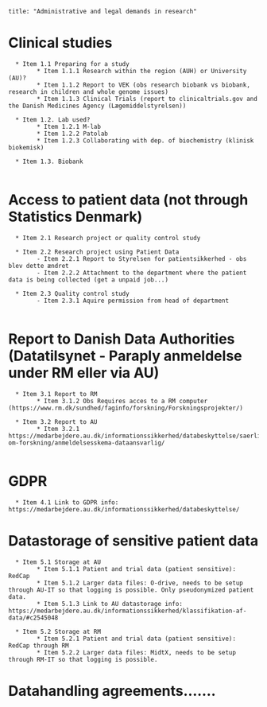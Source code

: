 ```
title: "Administrative and legal demands in research"
```

# Clinical studies
      * Item 1.1 Preparing for a study
            * Item 1.1.1 Research within the region (AUH) or University (AU)?
            * Item 1.1.2 Report to VEK (obs research biobank vs biobank, research in children and whole genome issues)
            * Item 1.1.3 Clinical Trials (report to clinicaltrials.gov and the Danish Medicines Agency (Lægemiddelstyrelsen))
         
      * Item 1.2. Lab used?
            * Item 1.2.1 M-lab
            * Item 1.2.2 Patolab
            * Item 1.2.3 Collaborating with dep. of biochemistry (klinisk biokemisk)
      
      * Item 1.3. Biobank
      
 
# Access to patient data (not through Statistics Denmark)
      * Item 2.1 Research project or quality control study
      
      * Item 2.2 Research project using Patient Data
            - Item 2.2.1 Report to Styrelsen for patientsikkerhed - obs blev dette ændret
            - Item 2.2.2 Attachment to the department where the patient data is being collected (get a unpaid job...)
      
      * Item 2.3 Quality control study
            - Item 2.3.1 Aquire permission from head of department
      

# Report to Danish Data Authorities (Datatilsynet - Paraply anmeldelse under RM eller via AU)
      * Item 3.1 Report to RM
            * Item 3.1.2 Obs Requires acces to a RM computer (https://www.rm.dk/sundhed/faginfo/forskning/Forskningsprojekter/)
      
      * Item 3.2 Report to AU
            * Item 3.2.1 https://medarbejdere.au.dk/informationssikkerhed/databeskyttelse/saerligt-om-forskning/anmeldelsesskema-dataansvarlig/
     
 
# GDPR
      * Item 4.1 Link to GDPR info: https://medarbejdere.au.dk/informationssikkerhed/databeskyttelse/
 
 
# Datastorage of sensitive patient data
      * Item 5.1 Storage at AU
            * Item 5.1.1 Patient and trial data (patient sensitive): RedCap
            * Item 5.1.2 Larger data files: O-drive, needs to be setup through AU-IT so that logging is possible. Only pseudonymized patient data.
            * Item 5.1.3 Link to AU datastorage info: https://medarbejdere.au.dk/informationssikkerhed/klassifikation-af-data/#c2545048
      
      * Item 5.2 Storage at RM
            * Item 5.2.1 Patient and trial data (patient sensitive): RedCap through RM
            * Item 5.2.2 Larger data files: MidtX, needs to be setup through RM-IT so that logging is possible.  


# Datahandling agreements.......
